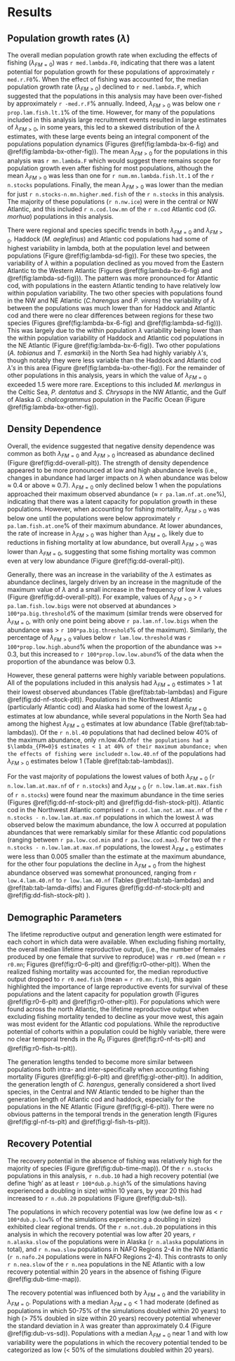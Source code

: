 # Results {#reses-peses}

<!-- Throughout the results we will focus primarily the six most commonly found species in the analysis (*Gadus morhua, Melogrammus aeglefinus, Clupie harengus, Plueronecties platessa, Polluck virens* and *Solea Solea*).  The complete results for all of the populations included in the analysis can be found in the Supplemental material. -->

## Population growth rates ($\lambda$)

The overall median population growth rate when excluding the effects of fishing ($\lambda_{FM=0}$) was `r med.lambda.F0`, indicating that there was a latent potential for population growth for these populations of approximately `r med.r.F0`%. When the effect of fishing was accounted for, the median population growth rate ($\lambda_{FM>0}$) declined to `r med.lambda.F`, which suggested that the populations in this analysis may have been over-fished by approximately `r -med.r.F`% annually. Indeed, $\lambda_{FM>0}$ was below one `r prop.lam.fish.lt.1`% of the time. However, for many of the populations included in this analysis large recruitment events resulted in large estimates of $\lambda_{FM>0}$, in some years, this led to a skewed distribution of the $\lambda$ estimates, with these large events being an integral component of the populations population dynamics (Figures \@ref(fig:lambda-bx-6-fig) and \@ref(fig:lambda-bx-other-fig)). The mean $\lambda_{FM>0}$ for the populations in this analysis was `r mn.lambda.F` which would suggest there remains scope for population growth even after fishing for most populations, although the mean $\lambda_{FM>0}$ was less than one for `r num.mn.lambda.fish.lt.1` of the `r n.stocks` populations. Finally, the mean $\lambda_{FM>0}$ was lower than the median for just `r n.stocks-n.mn.higher.med.fish` of the `r n.stocks` in this analysis. The majority of these populations (`r n.nw.ice`) were in the central or NW Atlantic, and this included `r n.cod.low.mn`  of the `r n.cod` Atlantic cod (*G. morhua*) populations in this analysis.

There were regional and species specific trends in both $\lambda_{FM=0}$ and $\lambda_{FM>0}$. Haddock (*M. aeglefinus*) and Atlantic cod populations had some of highest variability in lambda, both at the population level and between populations (Figure \@ref(fig:lambda-sd-fig)). For these two species, the variability of $\lambda$ within a population declined as you moved from the Eastern Atlantic to the Western Atlantic (Figures \@ref(fig:lambda-bx-6-fig) and \@ref(fig:lambda-sd-fig))). The pattern was more pronounced for Atlantic cod, with populations in the eastern Atlantic tending to have relatively low within population variability. The two other species with populations found in the NW and NE Atlantic (*C.harengus* and *P. virens*) the variability of $\lambda$ between the populations was much lower than for Haddock and Atlantic cod and there were no clear differences between regions for these two species (Figures \@ref(fig:lambda-bx-6-fig) and \@ref(fig:lambda-sd-fig))). This was largely due to the within population $\lambda$ variability being lower than the within population variability of Haddock and Atlantic cod populations in the NE Atlantic (Figure \@ref(fig:lambda-bx-6-fig)). Two other populations (*A. tobianus* and *T. esmarkii*) in the North Sea had highly variably $\lambda's$, though notably they were less variable than the Haddock and Atlantic cod $\lambda's$ in this area (Figure \@ref(fig:lambda-bx-other-fig)). For the remainder of other populations in this analysis, years in which the value of $\lambda_{FM=0}$ exceeded 1.5 were more rare. Exceptions to this included *M. merlangus* in the Celtic Sea, *P. dentatus* and *S. Chrysops* in the NW Atlantic, and the Gulf of Alaska *G. chalcogrammus* population in the Pacific Ocean (Figure \@ref(fig:lambda-bx-other-fig)).

## Density Dependence

Overall, the evidence suggested that negative density dependence was common as both $\lambda_{FM=0}$ and $\lambda_{FM>0}$ increased as abundance declined (Figure \@ref(fig:dd-overall-plt)). The strength of density dependence appeared to be more pronounced at low and high abundance levels (i.e., changes in abundance had larger impacts on $\lambda$ when abundance was below $\approx$ 0.4 or above $\approx$ 0.7). $\lambda_{FM=0}$ only declined below 1 when the populations approached their maximum observed abundance ($\approx$ `r pa.lam.nf.at.one`%), indicating that there was a latent capacity for population growth in these populations.  However, when accounting for fishing mortality, $\lambda_{FM>0}$ was below one until the populations were below approximately `r pa.lam.fish.at.one`% of their maximum abundance. At lower abundances, the rate of increase in $\lambda_{FM>0}$ was higher than $\lambda_{FM=0}$, likely due to reductions in fishing mortality at low abundance, but overall $\lambda_{FM>0}$ was lower than $\lambda_{FM=0}$, suggesting that some fishing mortality was common even at very low abundance (Figure \@ref(fig:dd-overall-plt)).

Generally, there was an increase in the variability of the $\lambda$ estimates as abundance declines, largely driven by an increase in the magnitude of the maximum value of $\lambda$ and a small increase in the frequency of low $\lambda$ values (Figure \@ref(fig:dd-overall-plt)). For example, values of $\lambda_{FM>0}$ > `r pa.lam.fish.low.bigs` were not observed at abundances > `100*pa.big.threshold`% of the maximum (similar trends were observed for $\lambda_{FM=0}$, with only one point being above `r pa.lam.nf.low.bigs` when the abundance was > `r 100*pa.big.threshold`% of the maximum). Similarly, the percentage of $\lambda_{FM>0}$ values below `r lam.low.threshold` was `r 100*prop.low.high.abund`% when the proportion of the abundance was >= 0.3, but this increased to `r 100*prop.low.low.abund`% of the data when the proportion of the abundance was below 0.3.

However, these general patterns were highly variable between populations. All of the populations included in this analysis had $\lambda_{FM=0}$ estimates > 1 at their lowest observed abundances (Table \@ref(tab:tab-lambdas) and Figure \@ref(fig:dd-nf-stock-plt)). Populations in the Northwest Atlantic (particularly Atlantic cod) and Alaska had some of the lowest $\lambda_{FM=0}$ estimates at low abundance, while several populations in the North Sea had among the highest $\lambda_{FM=0}$ estimates at low abundance (Table \@ref(tab:tab-lambdas)).  Of the `r n.bl.40` populations that had declined below 40% of the maximum abundance, only `r `n.low.40.nf` of the populations had a $\lambda_{FM=0}$ estimates < 1 at 40% of their maximum abundance; when the effects of fishing were included `r `n.low.40.nf` of the populations had $\lambda_{FM>0}$ estimates below 1 (Table \@ref(tab:tab-lambdas)).

For the vast majority of populations the lowest values of both $\lambda_{FM=0}$ (`r n.low.lam.at.max.nf` of `r n.stocks`) and $\lambda_{FM>0}$ (`r n.low.lam.at.max.fish` of `r n.stocks`) were found near the maximum abundance in the time series (Figures \@ref(fig:dd-nf-stock-plt) and \@ref(fig:dd-fish-stock-plt)). Atlantic cod in the Northwest Atlantic comprised `r n.cod.lam.not.at.max.nf` of the `r n.stocks - n.low.lam.at.max.nf` populations in which the lowest $\lambda$ was observed below the maximum abundance, the low $\lambda$ occurred at population abundances that were remarkably similar for these Atlantic cod populations (ranging between `r pa.low.cod.min` and `r pa.low.cod.max`). For two of the `r n.stocks - n.low.lam.at.max.nf` populations, the lowest $\lambda_{FM=0}$ estimates were less than 0.005 smaller than the estimate at the maximum abundance, for the other four populations the decline in $\lambda_{FM=0}$ from the highest abundance observed was somewhat pronounced, ranging from `r low.4.lam.40.nf` to `r low.lam.40.nf` (Tables \@ref(tab:tab-lambdas) and \@ref(tab:tab-lamda-diffs) and Figures \@ref(fig:dd-nf-stock-plt) and \@ref(fig:dd-fish-stock-plt) ).

## Demographic Parameters

The lifetime reproductive output and generation length were estimated for each cohort in which data were available. When excluding fishing mortality, the overall median lifetime reproductive output, (i.e., the number of females produced by one female that survive to reproduce) was `r r0.med` (mean = `r r0.mn`; Figures \@ref(fig:r0-6-plt) and \@ref(fig:r0-other-plt)). When the realized fishing mortality was accounted for, the median reproductive output dropped to `r r0.med.fish` (mean = `r r0.mn.fish`), this again highlighted the importance of large reproductive events for survival of these populations and the latent capacity for population growth (Figures \@ref(fig:r0-6-plt) and \@ref(fig:r0-other-plt)). For populations which were found across the north Atlantic, the lifetime reproductive output when excluding fishing mortality tended to decline as your move west, this again was most evident for the Atlantic cod populations.  While the reproductive potential of cohorts within a population could be highly variable, there were no clear temporal trends in the $R_0$ (Figures \@ref(fig:r0-nf-ts-plt) and \@ref(fig:r0-fish-ts-plt)).

The generation lengths tended to become more similar between populations both intra- and inter-specifically when accounting fishing mortality (Figures \@ref(fig:gl-6-plt) and \@ref(fig:gl-other-plt)). In addition, the generation length of *C. harengus*, generally considered a short lived species, in the Central and NW Atlantic tended to be higher than the generation length of Atlantic cod and haddock, especially for the populations in the NE Atlantic (Figure \@ref(fig:gl-6-plt)). There were no obvious patterns in the temporal trends in the generation length (Figures \@ref(fig:gl-nf-ts-plt) and \@ref(fig:gl-fish-ts-plt)).

## Recovery Potential

The recovery potential in the absence of fishing was relatively high for the majority of species (Figure \@ref(fig:dub-time-map)). Of the `r n.stocks` populations in this analysis, `r n.dub.10` had a high recovery potential (we define 'high' as at least `r 100*dub.p.high`% of the simulations having experienced a doubling in size) within 10 years, by year 20 this had increased to `r n.dub.20` populations (Figure \@ref(fig:dub-ts)).

The populations in which recovery potential was low (we define low as < `r 100*dub.p.low`% of the simulations experiencing a doubling in size) exhibited clear regional trends. Of the `r n.not.dub.20` populations in this analysis in which the recovery potential was low after 20 years, `r n.alaska.slow` of the populations were in Alaska (`r n.alaska` populations in total), and `r n.nwa.slow` populations in NAFO Regions 2-4 in the NW Atlantic (`r n.nafo.24` populations were in NAFO Regions 2-4). This contrasts to only `r n.nea.slow` of the `r n.nea` populations in the NE Atlantic with a low recovery potential within 20 years in the absence of fishing (Figure \@ref(fig:dub-time-map)). 

The recovery potential was influenced both by $\lambda_{FM=0}$ and the variability in $\lambda_{FM=0}$. Populations with a median $\lambda_{FM=0} < 1$  had moderate (defined as populations in which 50-75% of the simulations doubled within 20 years) to high (> 75% doubled in size within 20 years) recovery potential whenever the standard deviation in $\lambda$ was greater than approximately 0.4 (Figure \@ref(fig:dub-vs-sd)). Populations with a median $\lambda_{FM=0}$ near 1 and with low variability were the populations in which the recovery potential tended to be categorized as low (< 50% of the simulations doubled within 20 years).
